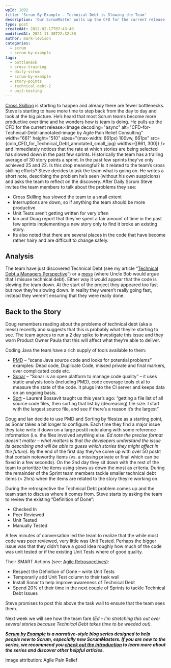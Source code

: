 ```yaml
---
wpId: 1892
title: 'Scrum By Example – Technical Debt is Slowing the Team'
description: 'Our ScrumMaster pulls up the CFD for the current release... and notices that the rate at which stories are being selected has slowed down in the past few sprints.'
type: post
createdAt: 2012-02-17T07:43:40
modifiedAt: 2021-11-30T22:32:30
author: mark-levison
categories:
  - scrum
  - scrum-by-example
tags:
  - bottleneck
  - cross-training
  - daily-scrum
  - scrum-by-example
  - story-points
  - technical-debt-2
  - unit-testing
---
```





[Cross Skilling](/blog/scrummaster-tales-the-team-gets-bottlenecked.html) is starting to happen and already there are fewer bottlenecks. Steve is starting to have more time to step back from the day to day and look at the big picture. He’s heard that most Scrum teams become more productive over time and he wonders how is team is doing. He pulls up the CFD for the current release:<Image decoding="async" alt="CFD-for-Technical-Debt-annotated-image by Agile Pain Relief Consulting" width="661" height="510" sizes="(max-width: 661px) 100vw, 661px" src={colo_CFD_for_Technical_Debt_annotated_small_jpg} widths={[661, 300]} />  
and immediately notices that the rate at which stories are being selected has slowed down in the past few sprints. Historically the team has a trailing average of 30 story points a sprint. In the past few sprints they’ve only achieved 25 and 22. Is this drop meaningful? Is it related to the team’s cross skilling efforts? Steve decides to ask the team what is going on. He writes a short note, describing the problem he’s seen (without his own suspicions) and asks the team to reflect on the discovery. After Daily Scrum Steve invites the team members to talk about the problems they see:

*   Cross Skilling has slowed the team to a small extent
*   Interruptions are down, so if anything the team should be more productive
*   Unit Tests aren’t getting written for very often
*   Ian and Doug report that they’ve spent a fair amount of time in the past few sprints implementing a new story only to find it broke an existing story.
*   Its also noted that there are several places in the code that have become rather hairy and are difficult to change safely.

## Analysis

The team have just discovered Technical Debt (see my article “[Technical Debt a Managers Perspective](https://www.infoq.com/articles/technical-debt-levison/)”) or a [mess](https://sites.google.com/site/unclebobconsultingllc/a-mess-is-not-a-technical-debt) (where Uncle Bob would argue that I misuse technical debt). Either way it would appear that the code is slowing the team down. At the start of the project they appeared too fast but now they’re slowing down. In reality they weren’t really going fast, instead they weren’t ensuring that they were really done.

## Back to the Story

Doug remembers reading about the problems of technical debt (aka a mess) recently and suggests that this is probably what they’re starting to see. The team agrees to run a 2 day spike to investigate this issue and they warn Product Owner Paula that this will affect what they’re able to deliver.

Coding Java the team have a rich supply of tools available to them:

*   [PMD](https://pmd.sourceforge.net/) – “scans Java source code and looks for potential problems” examples: Dead code, Duplicate Code, missed private and final markers, over complicated code etc.
*   [Sonar](https://www.sonarsource.org/) – “Sonar is an open platform to manage code quality” – it uses static analysis tools (including PMD), code coverage tools et al to measure the state of the code. It plugs into the CI server and keeps data on an ongoing basis.
*   [Sort](https://www.artima.com/forums//threaded.jsp?forum=155&thread=182754) – Laurent Bossavit taught us this year’s ago: “getting a file list of all source code files, then sorting that list by (decreasing) file size. I start with the largest source file, and see if there’s a reason it’s the largest”

Doug and Ian decide to use PMD and Sorting by filesize as a starting point, as Sonar takes a bit longer to configure. Each time they find a major issue they take write it down on a large postit note along with some reference information (i.e. the files involved anything else. _Ed note the precise format doesn’t matter – what matters is that the developers understand the issue its describing and will be able to guess which stories they might affect in the future)._ By the end of the first day they’ve come up with over 50 postit that contain noteworthy items (vs. a missing private or final which can be fixed in a few seconds). On the 2nd day they sit down with the rest of the team to prioritize the items using slows us down the most as criteria. During the remainder of the Sprint team members tackle smaller technical debt items (< 2hrs) when the items are related to the story they’re working on.

During the retrospective the Technical Debt problem comes up and the team start to discuss where it comes from. Steve starts by asking the team to review the existing “Definition of Done”:

*   Checked In
*   Peer Reviewed
*   Unit Tested
*   Manually Tested

A few minutes of conversation led the team to realize that the while most code was peer reviewed, very little was Unit Tested. Perhaps the bigger issue was that they didn’t have a good idea roughly how much of the code was unit tested or if the existing Unit Tests where of good quality.

Their SMART Actions (see: [Agile Retrospectives](/blog/agile-retrospectives.html)):

*   Respect the Definition of Done – write Unit Tests
*   Temporarily add Unit Test column to their task wall
*   Install Sonar to help improve awareness of Technical Debt
*   Spend 20% of their time in the next couple of Sprints to tackle Technical Debt Issues

Steve promises to post this above the task wall to ensure that the team sees them.

Next week we will see how the team fare _(Ed – I’m stretching this out over several stories because Technical Debt takes time to be weeded out)._

_**[Scrum by Example](/blog/category/scrum-by-example) is a narrative-style blog series designed to help people new to Scrum, especially new ScrumMasters. If you are new to the series, we recommend you [check out the introduction](/blog/scrum-by-example.html) to learn more about the series and discover other helpful articles.**_

Image attribution: Agile Pain Relief